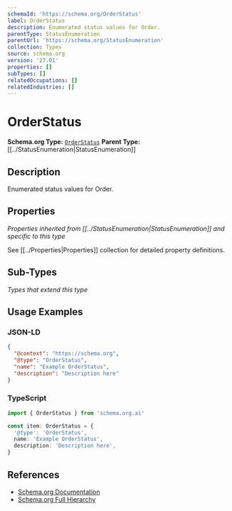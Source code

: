 ```yaml
---
schemaId: 'https://schema.org/OrderStatus'
label: OrderStatus
description: Enumerated status values for Order.
parentType: StatusEnumeration
parentUrl: 'https://schema.org/StatusEnumeration'
collection: Types
source: schema.org
version: '27.01'
properties: []
subTypes: []
relatedOccupations: []
relatedIndustries: []
---
```

# OrderStatus

**Schema.org Type:** [`OrderStatus`](https://schema.org/OrderStatus)
**Parent Type:** [[../StatusEnumeration|StatusEnumeration]]

## Description

Enumerated status values for Order.

## Properties

*Properties inherited from [[../StatusEnumeration|StatusEnumeration]] and specific to this type*

See [[../Properties|Properties]] collection for detailed property definitions.

## Sub-Types

*Types that extend this type*

## Usage Examples

### JSON-LD

```json
{
  "@context": "https://schema.org",
  "@type": "OrderStatus",
  "name": "Example OrderStatus",
  "description": "Description here"
}
```

### TypeScript

```typescript
import { OrderStatus } from 'schema.org.ai'

const item: OrderStatus = {
  '@type': 'OrderStatus',
  name: 'Example OrderStatus',
  description: 'Description here',
}
```

## References

- [Schema.org Documentation](https://schema.org/OrderStatus)
- [Schema.org Full Hierarchy](https://schema.org/docs/full.html)
